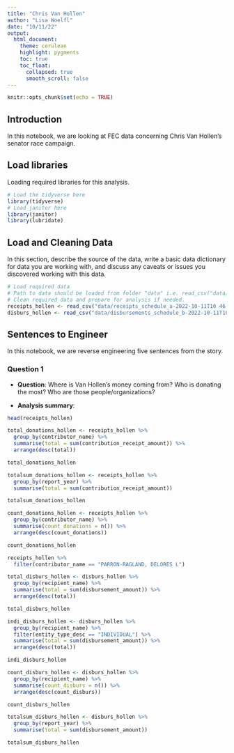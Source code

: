 ```yaml
---
title: "Chris Van Hollen"
author: "Lisa Woelfl"
date: "10/11/22"
output:
  html_document:
    theme: cerulean
    highlight: pygments
    toc: true
    toc_float:
      collapsed: true
      smooth_scroll: false
---
```


```r
knitr::opts_chunk$set(echo = TRUE)
```

## Introduction 

In this notebook, we are looking at FEC data concerning Chris Van Hollen's senator race campaign.

## Load libraries

Loading required libraries for this analysis.

```r
# Load the tidyverse here
library(tidyverse)
# Load janitor here
library(janitor)
library(lubridate)
```

## Load and Cleaning Data

In this section, describe the source of the data, write a basic data dictionary for data you are working with, and discuss any caveats or issues you discovered working with this data. 

```r
# Load required data
# Path to data should be loaded from folder "data" i.e. read_csv("data/name_of_data.csv")
# Clean required data and prepare for analysis if needed. 
receipts_hollen <- read_csv("data/receipts_schedule_a-2022-10-11T10 46 25.csv")
disburs_hollen <- read_csv("data/disbursements_schedule_b-2022-10-11T10 48 05.csv")
```

## Sentences to Engineer
In this notebook, we are reverse engineering five sentences from the story.

### Question 1

* **Question**: Where is Van Hollen's money coming from? Who is donating the most? Who are those people/organizations?

* **Analysis summary**: 

```r
head(receipts_hollen)
```

```r
total_donations_hollen <- receipts_hollen %>% 
  group_by(contributor_name) %>% 
  summarise(total = sum(contribution_receipt_amount)) %>% 
  arrange(desc(total))

total_donations_hollen
```

```r
totalsum_donations_hollen <- receipts_hollen %>%
  group_by(report_year) %>% 
  summarise(total = sum(contribution_receipt_amount))

totalsum_donations_hollen
```


```r
count_donations_hollen <- receipts_hollen %>% 
  group_by(contributor_name) %>% 
  summarise(count_donations = n()) %>% 
  arrange(desc(count_donations))

count_donations_hollen
```

```r
receipts_hollen %>% 
  filter(contributor_name == "PARRON-RAGLAND, DELORES L")
```


```r
total_disburs_hollen <- disburs_hollen %>% 
  group_by(recipient_name) %>% 
  summarise(total = sum(disbursement_amount)) %>% 
  arrange(desc(total))

total_disburs_hollen
```

```r
indi_disburs_hollen <- disburs_hollen %>% 
  group_by(recipient_name) %>% 
  filter(entity_type_desc == "INDIVIDUAL") %>% 
  summarise(total = sum(disbursement_amount)) %>% 
  arrange(desc(total))

indi_disburs_hollen
```


```r
count_disburs_hollen <- disburs_hollen %>% 
  group_by(recipient_name) %>% 
  summarise(count_disburs = n()) %>% 
  arrange(desc(count_disburs))

count_disburs_hollen
```

```r
totalsum_disburs_hollen <- disburs_hollen %>%
  group_by(report_year) %>% 
  summarise(total = sum(disbursement_amount))

totalsum_disburs_hollen
```














